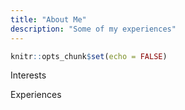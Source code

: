 ```yaml
---
title: "About Me"
description: "Some of my experiences"
---
```


```r
knitr::opts_chunk$set(echo = FALSE)
```

Interests

Experiences
